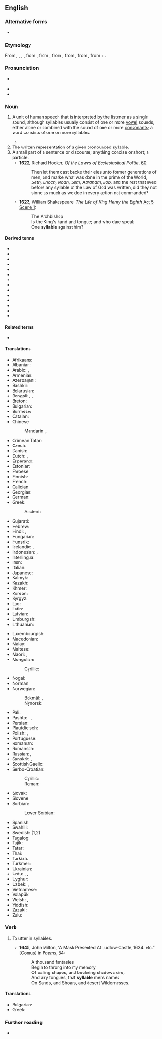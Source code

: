 ==English==

===Alternative forms===
* {{alt|en|syllab|syllabe||obsolete}}

===Etymology===
{{root|en|ine-pro|*sem-}}
From {{inh|en|enm|syllable}}, {{m|enm|sillable}}, {{m|enm|syllabylle}}, {{m|enm|sylabul}}, from {{der|en|xno|sillable}}, from {{der|en|fro|sillebe}}, from {{der|en|la|syllaba}}, from {{der|en|grc|συλλαβή|}}, from {{m|grc|συλλαμβάνω||I gather together}}, from {{m|grc|συν-||together}} + {{m|grc|λαμβάνω||I take}}.

===Pronunciation===
* {{a|RP|US}} {{IPA|en|/ˈsɪ.lə.bəl/|[ˈsɪləbɫ̩]}}
* {{audio|en|en-uk-syllable.ogg|Audio (UK)}}
* {{hyphenation|en|syl|la|ble}}

===Noun===
{{en-noun}}

# {{lb|en|linguistics}} A unit of human speech that is interpreted by the listener as a single sound, although syllables usually consist of one or more [[vowel]] sounds, either alone or combined with the sound of one or more [[consonant]]s; a word consists of one or more syllables.
#: {{meronyms|en|onset|nucleus|coda|rime}}
#* {{quote-book|en|author=Don DeLillo|authorlink=Don DeLillo|title=[[w:Underworld (DeLillo novel)|Underworld: A Novel]]|location=New York, N.Y.|publisher=[[w:Charles Scribner's Sons|Scribner Classics]]|year=2007|page=543|isbn=978-1-4165-9585-4|passage=I wanted to look up velleity and quotidian and memorize the fuckers for all time, spell them, learn them, pronounce them '''syllable''' by '''syllable'''—vocalize, phonate, utter the sounds, say the words for all they're worth.}}
# The written representation of a given pronounced syllable.
# A small part of a sentence or discourse; anything concise or short; a particle.
#* '''1622''', Richard Hooker, ''Of the Lawes of Ecclesiastical Politie'', [https://archive.org/details/gri_ofthelawesof00hook/page/n119 60]:
#*: Then let them cast backe their eies unto former generations of men, and marke what was done in the prime of the World, ''Seth, Enoch, Noah, Sem, Abraham, Job,'' and the rest that lived before any syllable of the Law of God was written, did they not sinne as much as we doe in every action not commanded?
#* '''1623''', William Shakespeare, ''The Life of King Henry the Eighth'' [https://en.wikisource.org/wiki/The_Life_of_King_Henry_the_Eighth_(unsourced)#ACT_FIFTH Act 5 Scene 1]:
#*: {{0|Is the King's hand and tongue; and }}The Archbishop<br/>Is the King's hand and tongue; and who dare speak<br/>One '''syllable''' against him?

====Derived terms====
* {{l|en|closed syllable}}
* {{l|en|monosyllable}}
* {{l|en|open syllable}}
* {{l|en|polysyllable}}
* {{l|en|quadrisyllable}}
* {{l|en|quinquesyllable}}
* {{l|en|syllabary}}
* {{l|en|syllabatim}}
* {{l|en|syllabic}}
* {{l|en|syllabification}}
* {{l|en|syllabify}}
* {{l|en|trisyllable}}
* {{l|en|words of one syllable}}
* {{l|en|in words of one syllable}}

====Related terms====
* {{l|en|syllabus}}

====Translations====
{{trans-top|unit of speech}}
* Afrikaans: {{t+|af|lettergreep}}
* Albanian: {{t+|sq|rrokje|f}}
* Arabic: {{t|ar|مَقْطَع لَفْظِيّ|m}}, {{t|ar|مَقْطَع|m}}
* Armenian: {{t+|hy|վանկ}}
* Azerbaijani: {{t+|az|heca}}
* Bashkir: {{t|ba|ижек|sc=Cyrl}}
* Belarusian: {{t|be|склад|m|sc=Cyrl}}
* Bengali: {{t+|bn|অক্ষর|sc=Beng}}, {{t|bn|পদাংশ}}, {{t|bn|সিল্যাব্ল}}
* Breton: {{t+|br|silabenn|f}}
* Bulgarian: {{t|bg|сри́чка|f}}
* Burmese: {{t+|my|ဝဏ္ဏ|sc=Mymr}}
* Catalan: {{t+|ca|síl·laba|f}}
* Chinese:
*: Mandarin: {{t+|cmn|音節}}, {{t+|cmn|音节|tr=yīnjié}}
* Crimean Tatar: {{t|crh|eca}}
* Czech: {{t+|cs|slabika|f}}
* Danish: {{t|da|stavelse}}
* Dutch: {{t+|nl|lettergreep|f}}, {{t+|nl|syllabe|f}}
* Esperanto: {{t|eo|silabo}}
* Estonian: {{t|et|silp}}
* Faroese: {{t|fo|stavilsi|n}}
* Finnish: {{t+|fi|tavu}}
* French: {{t+|fr|syllabe|f}}
* Galician: {{t+|gl|sílaba|f}}
* Georgian: {{t|ka|მარცვალი}}
* German: {{t+|de|Silbe|f}}
* Greek: {{t+|el|συλλαβή|f}}
*: Ancient: {{t|grc|συλλαβή|f}}
* Gujarati: {{t|gu|અક્ષર}}
* Hebrew: {{t+|he|הֲבָרָה|f|tr=havará}}
* Hindi: {{t|hi|शब्दांश|m|sc=Deva}}, {{t+|hi|अक्षर|m|sc=Deva}}
* Hungarian: {{t+|hu|szótag|lit=word element}}
* Hunsrik: {{t|hrx|Silleb|f}}
* Icelandic: {{t+|is|atkvæði|n}}, {{t|is|samstafa|f}}
* Indonesian: {{t+|id|suku kata}}, {{t+|id|silabel}}
* Interlingua: {{t|ia|syllaba}}
* Irish: {{t|ga|siolla|m}}
* Italian: {{t+|it|sillaba|f}}
* Japanese: {{t|ja|音節|tr=おんせつ, onsetsu}}
* Kalmyk: {{t|xal|ниилвр|sc=Cyrl}}
* Kazakh: {{t|kk|буын|sc=Cyrl}}
* Khmer: {{t+|km|ព្យាង្គ}}
* Korean: {{t+|ko|음절(音節)}}
* Kyrgyz: {{t+|ky|муун|sc=Cyrl}}
* Lao: {{t|lo|ພະຍາງ}}
* Latin: {{t|la|syllaba|f}}
* Latvian: {{t|lv|zilbe|f}}
* Limburgish: {{t+|li|lèttergreep|f}}
* Lithuanian: {{t+|lt|skiemuo|m}}
{{trans-mid}}
* Luxembourgish: {{t|lb|Silb|f}}
* Macedonian: {{t|mk|слог|m|sc=Cyrl}}
* Malay: {{t|ms|suku kata|lit=a quarter of a word}}
* Maltese: {{t|mt|sillaba|f}}
* Maori: {{t|mi|kūoro}}, {{t|mi|haupū}}
* Mongolian:
*: Cyrillic: {{t+|mn|үе}}
* Nogai: {{t|nog|бувын}}
* Norman: {{t|nrf|syllabe|f}}
* Norwegian:
*: Bokmål: {{t+|nb|stavelse|m}}, {{t+|nb|staving|m|f}}
*: Nynorsk: {{t|nn|staving|f}}
* Pali: {{t|pi|vaṇṇa|m}}
* Pashto: {{t|ps|سيلاب|m|tr=silãb}}, {{t|ps|سیلاب|m|tr=syláb}}, {{t|ps|هجا|f|tr=heǰã}}
* Persian: {{t+|fa|هجا|tr=hejâ}}
* Plautdietsch: {{t|pdt|Silb|f}}
* Polish: {{t+|pl|sylaba|f}}, {{t+|pl|zgłoska|f}}
* Portuguese: {{t+|pt|sílaba|f}}
* Romanian: {{t+|ro|silabă|f}}
* Romansch: {{t|rm|silba|f}}
* Russian: {{t+|ru|слог|m}}, {{t+|ru|склад|m}} {{qualifier|dated}}
* Sanskrit: {{t+|sa|अक्षर|n}}, {{t+|sa|वर्ण|m}}
* Scottish Gaelic: {{t|gd|lide|f}}
* Serbo-Croatian:
*: Cyrillic: {{t|sh|слог|m|sc=Cyrl}}
*: Roman: {{t+|sh|slog|m}}
* Slovak: {{t|sk|slabika|f}}
* Slovene: {{t+|sl|zlog|m}}
* Sorbian:
*: Lower Sorbian: {{t|dsb|złožka|f}}
* Spanish: {{t+|es|sílaba|f}}
* Swahili: {{t+|sw|silabi}}
* Swedish: {{t+|sv|stavelse|c}} (1,2)
* Tagalog: {{t+|tl|pantig}}
* Tajik: {{t|tg|ҳиҷо}}
* Tatar: {{t+|tt|иҗек}}
* Thai: {{t+|th|พยางค์}}
* Turkish: {{t+|tr|hece}}
* Turkmen: {{t+|tk|bogun}}
* Ukrainian: {{t+|uk|склад|m}}
* Urdu: {{t|ur|شبدانش|m|tr=śabdānś}}, {{t|ur|اکشر|m|tr=akśar}}, {{t|ur|ہجا|m|tr=hijā}}
* Uyghur: {{t|ug|بوغۇم}}
* Uzbek: {{t+|uz|boʻgʻin}}, {{t+|uz|hijo}}
* Vietnamese: {{t|vi|âm tiết}}
* Volapük: {{t+|vo|silab}}
* Welsh: {{t|cy|sill|f}}, {{t+|cy|sillaf|f}}
* Yiddish: {{t|yi|טראַף|m}}
* Zazaki: {{t+|zza|hece|c}}
* Zulu: {{t|zu|uhlamvu|c11|c10}}
{{trans-bottom}}

===Verb===
{{en-verb}}

# {{lb|en|transitive|poetic}} To [[utter]] in [[syllable]]s.
#* '''1645''', John Milton, “A Mask Presented At Ludlow-Castle, 1634. etc.” [Comus] in ''Poems'', [https://archive.org/details/PoemsOfMr.JohnMilton1645/page/n48 84]:
#*: {{0|Begin to throng }}A thousand fantasies<br/>Begin to throng into my memory<br/>Of calling shapes, and beckning shadows dire,<br/>And airy tongues, that '''syllable''' mens names<br/>On Sands, and Shoars, and desert Wildernesses.

====Translations====
{{trans-top|to utter in syllables}}
* Bulgarian: {{t|bg|произнасям на срички}}
* Greek: {{t+|el|συλλαβίζω}}
{{trans-mid}}
{{trans-bottom}}

===Further reading===
* {{pedia}}